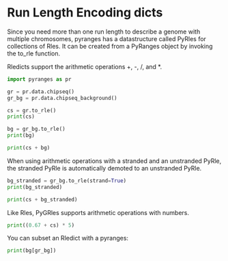 # Run Length Encoding dicts

Since you need more than one run length to describe a genome with multiple
chromosomes, pyranges has a datastructure called PyRles for collections of Rles.
It can be created from a PyRanges object by invoking the to_rle function.

Rledicts support the arithmetic operations +, -, /, and *.

```python
import pyranges as pr

gr = pr.data.chipseq()
gr_bg = pr.data.chipseq_background()

cs = gr.to_rle()
print(cs)

bg = gr_bg.to_rle()
print(bg)

print(cs + bg)
```

When using arithmetic operations with a stranded and an unstranded PyRle, the
stranded PyRle is automatically demoted to an unstranded PyRle.

```python


bg_stranded = gr_bg.to_rle(strand=True)
print(bg_stranded)

print(cs + bg_stranded)
```

Like Rles, PyGRles supports arithmetic operations with numbers.

```python

print((0.67 + cs) * 5)
```

You can subset an Rledict with a pyranges:

```python
print(bg[gr_bg])
```
